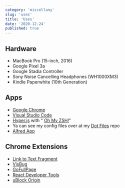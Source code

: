 ```yaml
---
category: 'miscellany'
slug: 'uses'
title: 'Uses'
date: '2020-12-24'
published: true
---
```


## Hardware

- MacBook Pro (15-inch, 2016)
- Google Pixel 3a
- Google Stadia Controller
- Sony Noise Cancelling Headphones (WH1000XM3)
- Kindle Paperwhite (10th Generation)

## Apps

- <a href="https://www.google.com/chrome/">Google Chrome</a>
- <a href="https://code.visualstudio.com/">Visual Studio Code</a>
- <a href="https://hyper.is/">Hyper.js</a> with "
  <a href="https://ohmyz.sh/">Oh My ZSH!</a>"
- Ya can see my config files over at my <a href="https://github.com/eneax/dotfiles">Dot Files</a> repo
- <a href="https://www.alfredapp.com/">Alfred App</a>


## Chrome Extensions

- <a href="https://chrome.google.com/webstore/detail/link-to-text-fragment/pbcodcjpfjdpcineamnnmbkkmkdpajjg">
    Link to Text Fragment
  </a>
- <a href="https://chrome.google.com/webstore/detail/visbug/cdockenadnadldjbbgcallicgledbeoc">
    VisBug
  </a>
- <a href="https://chrome.google.com/webstore/detail/gofullpage-full-page-scre/fdpohaocaechififmbbbbbknoalclacl">
    GoFullPage
  </a>
- <a href="https://chrome.google.com/webstore/detail/react-developer-tools/fmkadmapgofadopljbjfkapdkoienihi?utm_source=chrome-ntp-icon">
    React Developer Tools
  </a>
- <a href="https://chrome.google.com/webstore/detail/ublock-origin/cjpalhdlnbpafiamejdnhcphjbkeiagm?utm_source=chrome-ntp-icon">
    uBlock Origin
  </a>
